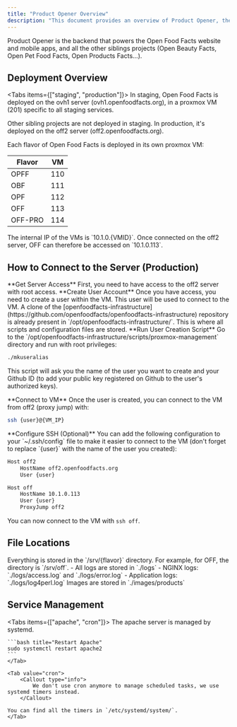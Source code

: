 ```yaml
---
title: "Product Opener Overview"
description: "This document provides an overview of Product Opener, the backend for Open Food Facts and its sibling projects. It covers deployment details in staging and production, connection methods, log and image locations, and how to manage services."
---
```



Product Opener is the backend that powers the Open Food Facts website and mobile apps, and all the other siblings projects (Open Beauty Facts, Open Pet Food Facts, Open Products Facts...).

## Deployment Overview

<Tabs items={["staging", "production"]}>
<Tab value="staging">
<Card title="Staging Deployment">
In staging, Open Food Facts is deployed on the ovh1 server (ovh1.openfoodfacts.org), in a proxmox VM (201) specific to all staging services.
</Card>

<Callout type="info">
Other sibling projects are not deployed in staging.
</Callout>
</Tab>

<Tab value="production">
<Card title="Production Deployment">
In production, it's deployed on the off2 server (off2.openfoodfacts.org).
</Card>

Each flavor of Open Food Facts is deployed in its own proxmox VM:

| Flavor | VM |
| ---- | --- |
| OPFF | 110 |
| OBF  | 111 |
| OPF  | 112 |
| OFF  | 113 |
| OFF-PRO | 114 |

<Callout type="info">
    The internal IP of the VMs is `10.1.0.{VMID}`.
    Once connected on the off2 server, OFF can therefore be accessed on `10.1.0.113`.
</Callout>
</Tab>
</Tabs>

## How to Connect to the Server (Production)

<Steps>
<Step>
**Get Server Access**
First, you need to have access to the off2 server with root access.
</Step>

<Step>
**Create User Account**
Once you have access, you need to create a user within the VM. This user will be used to connect to the VM.

<Callout type="info">
A clone of the [openfoodfacts-infrastructure](https://github.com/openfoodfacts/openfoodfacts-infrastructure) repository is already present in `/opt/openfoodfacts-infrastructure/`. This is where all scripts and configuration files are stored.
</Callout>
</Step>

<Step>
**Run User Creation Script**
Go to the `/opt/openfoodfacts-infrastructure/scripts/proxmox-management` directory and run with root privileges:

```bash title="Create User"
./mkuseralias
```

This script will ask you the name of the user you want to create and your Github ID (to add your public key registered on Github to the user's authorized keys).
</Step>

<Step>
**Connect to VM**
Once the user is created, you can connect to the VM from off2 (proxy jump) with:

```bash title="Connect to VM"
ssh {user}@{VM_IP}
```
</Step>

<Step>
**Configure SSH (Optional)**
You can add the following configuration to your `~/.ssh/config` file to make it easier to connect to the VM (don't forget to replace `{user}` with the name of the user you created):

```sh title="SSH Configuration"
Host off2
    HostName off2.openfoodfacts.org
    User {user}

Host off
    HostName 10.1.0.113
    User {user}
    ProxyJump off2
```

You can now connect to the VM with `ssh off`.
</Step>
</Steps>

## File Locations

<Callout type="info">
Everything is stored in the `/srv/{flavor}` directory.
For example, for OFF, the directory is `/srv/off`.
</Callout>

<Cards>
    <Card title="Log Files">
        - All logs are stored in `./logs`
        - NGINX logs: `./logs/access.log` and `./logs/error.log`
        - Application logs: `./logs/log4perl.log`
    </Card>
    <Card title="Image Files">
        Images are stored in `./images/products`
    </Card>
</Cards>

## Service Management

<Tabs items={["apache", "cron"]}>
    <Tab value="apache">
        <Callout type="info">
            The apache server is managed by systemd.
        </Callout>

    ```bash title="Restart Apache"
    sudo systemctl restart apache2
    ```
    </Tab>

    <Tab value="cron">
        <Callout type="info">
            We don't use cron anymore to manage scheduled tasks, we use systemd timers instead.
        </Callout>

    You can find all the timers in `/etc/systemd/system/`.
    </Tab>
</Tabs>